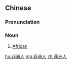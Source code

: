 ==Chinese==
{{zh-forms|type=21}}

===Pronunciation===
{{zh-pron
|m=fēizhōurén
|c=fei1 zau1 jan4
|cat=n
}}

===Noun===
{{zh-noun}}

# [[African]] {{gloss|a native of Africa}}

[[hu:非洲人]]
[[mg:非洲人]]
[[zh:非洲人]]